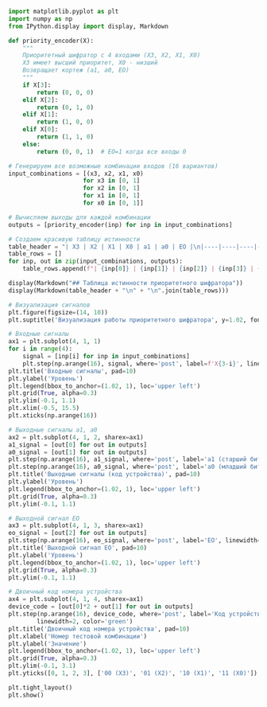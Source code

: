 ```python
import matplotlib.pyplot as plt
import numpy as np
from IPython.display import display, Markdown

def priority_encoder(X):
    """
    Приоритетный шифратор с 4 входами (X3, X2, X1, X0)
    X3 имеет высший приоритет, X0 - низший
    Возвращает кортеж (a1, a0, EO)
    """
    if X[3]:
        return (0, 0, 0)
    elif X[2]:
        return (0, 1, 0)
    elif X[1]:
        return (1, 0, 0)
    elif X[0]:
        return (1, 1, 0)
    else:
        return (0, 0, 1)  # EO=1 когда все входы 0

# Генерируем все возможные комбинации входов (16 вариантов)
input_combinations = [(x3, x2, x1, x0) 
                     for x3 in [0, 1] 
                     for x2 in [0, 1] 
                     for x1 in [0, 1] 
                     for x0 in [0, 1]]

# Вычисляем выходы для каждой комбинации
outputs = [priority_encoder(inp) for inp in input_combinations]

# Создаем красивую таблицу истинности
table_header = "| X3 | X2 | X1 | X0 | a1 | a0 | EO |\n|----|----|----|----|----|----|----|"
table_rows = []
for inp, out in zip(input_combinations, outputs):
    table_rows.append(f"| {inp[0]} | {inp[1]} | {inp[2]} | {inp[3]} | {out[0]} | {out[1]} | {out[2]} |")

display(Markdown("## Таблица истинности приоритетного шифратора"))
display(Markdown(table_header + "\n" + "\n".join(table_rows)))

# Визуализация сигналов
plt.figure(figsize=(14, 10))
plt.suptitle('Визуализация работы приоритетного шифратора', y=1.02, fontsize=14)

# Входные сигналы
ax1 = plt.subplot(4, 1, 1)
for i in range(4):
    signal = [inp[i] for inp in input_combinations]
    plt.step(np.arange(16), signal, where='post', label=f'X{3-i}', linewidth=2)
plt.title('Входные сигналы', pad=10)
plt.ylabel('Уровень')
plt.legend(bbox_to_anchor=(1.02, 1), loc='upper left')
plt.grid(True, alpha=0.3)
plt.ylim(-0.1, 1.1)
plt.xlim(-0.5, 15.5)
plt.xticks(np.arange(16))

# Выходные сигналы a1, a0
ax2 = plt.subplot(4, 1, 2, sharex=ax1)
a1_signal = [out[0] for out in outputs]
a0_signal = [out[1] for out in outputs]
plt.step(np.arange(16), a1_signal, where='post', label='a1 (старший бит)', linewidth=2)
plt.step(np.arange(16), a0_signal, where='post', label='a0 (младший бит)', linewidth=2)
plt.title('Выходные сигналы (код устройства)', pad=10)
plt.ylabel('Уровень')
plt.legend(bbox_to_anchor=(1.02, 1), loc='upper left')
plt.grid(True, alpha=0.3)
plt.ylim(-0.1, 1.1)

# Выходной сигнал EO
ax3 = plt.subplot(4, 1, 3, sharex=ax1)
eo_signal = [out[2] for out in outputs]
plt.step(np.arange(16), eo_signal, where='post', label='EO', linewidth=2, color='purple')
plt.title('Выходной сигнал EO', pad=10)
plt.ylabel('Уровень')
plt.legend(bbox_to_anchor=(1.02, 1), loc='upper left')
plt.grid(True, alpha=0.3)
plt.ylim(-0.1, 1.1)

# Двоичный код номера устройства
ax4 = plt.subplot(4, 1, 4, sharex=ax1)
device_code = [out[0]*2 + out[1] for out in outputs]
plt.step(np.arange(16), device_code, where='post', label='Код устройства (a1a0)', 
        linewidth=2, color='green')
plt.title('Двоичный код номера устройства', pad=10)
plt.xlabel('Номер тестовой комбинации')
plt.ylabel('Значение')
plt.legend(bbox_to_anchor=(1.02, 1), loc='upper left')
plt.grid(True, alpha=0.3)
plt.ylim(-0.1, 3.1)
plt.yticks([0, 1, 2, 3], ['00 (X3)', '01 (X2)', '10 (X1)', '11 (X0)'])

plt.tight_layout()
plt.show()
```
